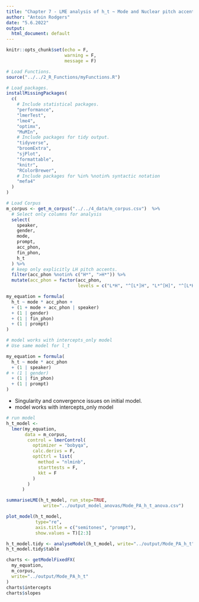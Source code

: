 ```yaml
---
title: "Chapter 7 - LME analysis of h_t ~ Mode and Nuclear pitch accents: "
author: "Antoin Rodgers"
date: "5.6.2022"
output:
  html_document: default
---
```


```r
knitr::opts_chunk$set(echo = F,
                      warning = F,
                      message = F)

# Load Functions.
source("../../2_R_Functions/myFunctions.R") 

# Load packages.
installMissingPackages(
  c(
    # Include statistical packages.
    "performance",
    "lmerTest",
    "lme4",
    "optimx",
    "MuMIn",
    # Include packages for tidy output.
    "tidyverse",
    "broomExtra",
    "sjPlot",
    "formattable",
    "knitr",
    "RColorBrewer",
    # Include packages for %in% %notin% syntactic notation
    "mefa4"
  )
)
```


```r
# Load Corpus
m_corpus <- get_m_corpus("../../4_data/m_corpus.csv")  %>%
  # Select only columns for analysis
  select(
    speaker,
    gender,
    mode,
    prompt,
    acc_phon,
    fin_phon,
    h_t
  ) %>% 
  # keep only explicitly LH pitch accents.
  filter(acc_phon %notin% c("H*", ">H*")) %>%
  mutate(acc_phon = factor(acc_phon,
                           levels = c("L*H", "^[L*]H", "L*^[H]", "^[L*H]")))
```

```r
my_equation = formula(
  h_t ~ mode * acc_phon +
  + (1 + mode + acc_phon | speaker)
  + (1 | gender)
  + (1 | fin_phon)
  + (1 | prompt)
)

# model works with intercepts_only model
# Use same model for l_t

my_equation = formula(
  h_t ~ mode * acc_phon
  + (1 | speaker)
# + (1 | gender)
  + (1 | fin_phon)
  + (1 | prompt)
)
```

-   Singularity and convergence issues on initial model.
-   model works with intercepts_only model

```r

# run model
h_t_model <-
  lmer(my_equation,
       data = m_corpus,
        control = lmerControl(
          optimizer = "bobyqa",
          calc.derivs = F,
          optCtrl = list(
            method = "nlminb",
            starttests = F,
            kkt = F
          )
        )
      )

summariseLME(h_t_model, run_step=TRUE,
              write="../output_model_anovas/Mode_PA_h_t_anova.csv")

```

```r
plot_model(h_t_model,
           type="re",
           axis.title = c("semitones", "prompt"),
           show.values = T)[2:3]
```

```r

h_t_model.tidy <- analyseModel(h_t_model, write="../output/Mode_PA_h_t")
h_t_model.tidy$table


```

```r

charts <- getModelFixedFX(
  my_equation,
  m_corpus,
  write="../output/Mode_PA_h_t"
)
charts$intercepts
charts$slopes



```
